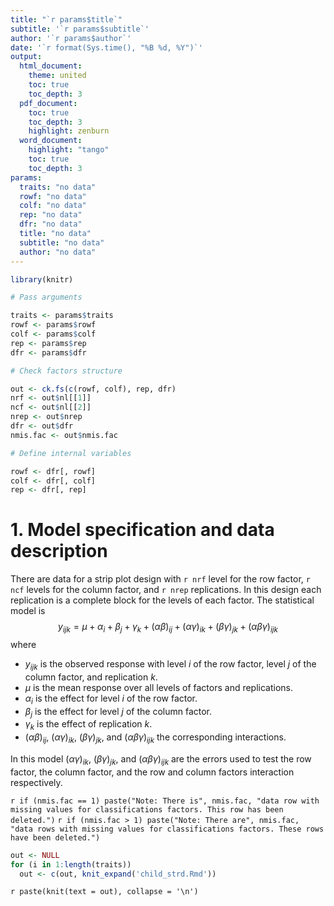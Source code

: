 ```yaml
---
title: "`r params$title`"
subtitle: '`r params$subtitle`'
author: '`r params$author`'
date: '`r format(Sys.time(), "%B %d, %Y")`'
output: 
  html_document:
    theme: united
    toc: true
    toc_depth: 3
  pdf_document:
    toc: true
    toc_depth: 3
    highlight: zenburn
  word_document:
    highlight: "tango"
    toc: true
    toc_depth: 3
params: 
  traits: "no data"
  rowf: "no data"
  colf: "no data"
  rep: "no data"
  dfr: "no data"
  title: "no data"
  subtitle: "no data"
  author: "no data"
---
```


```r
library(knitr)

# Pass arguments

traits <- params$traits
rowf <- params$rowf
colf <- params$colf
rep <- params$rep
dfr <- params$dfr

# Check factors structure

out <- ck.fs(c(rowf, colf), rep, dfr)
nrf <- out$nl[[1]]
ncf <- out$nl[[2]]
nrep <- out$nrep
dfr <- out$dfr
nmis.fac <- out$nmis.fac

# Define internal variables

rowf <- dfr[, rowf]
colf <- dfr[, colf]
rep <- dfr[, rep]
```

# 1. Model specification and data description

There are data for a strip plot design with `r nrf` level for the row factor, `r ncf` levels for the column factor, and `r nrep` replications. In this design each replication is a complete block for the levels of each factor. The statistical model is
$$
y_{ijk} = \mu + \alpha_i + \beta_j + \gamma_k + (\alpha\beta)_{ij} + (\alpha\gamma)_{ik} + (\beta\gamma)_{jk} + (\alpha\beta\gamma)_{ijk}
$$
where

* $y_{ijk}$ is the observed response with level $i$ of the row factor, level $j$ of the column factor, and replication $k$.
* $\mu$ is the mean response over all levels of factors and replications.
* $\alpha_i$ is the effect for level $i$ of the row factor.
* $\beta_j$ is the effect for level $j$ of the column factor.
* $\gamma_k$ is the effect of replication $k$.
* $(\alpha\beta)_{ij}$, $(\alpha\gamma)_{ik}$, $(\beta\gamma)_{jk}$, and $(\alpha\beta\gamma)_{ijk}$ the corresponding interactions.

In this model $(\alpha\gamma)_{ik}$, $(\beta\gamma)_{jk}$, and $(\alpha\beta\gamma)_{ijk}$ are the errors used to test the row factor, the column factor, and the row and column factors interaction respectively.

`r if (nmis.fac == 1) paste("Note: There is", nmis.fac, "data row with missing values for classifications factors. This row has been deleted.")`
`r if (nmis.fac > 1) paste("Note: There are", nmis.fac, "data rows with missing values for classifications factors. These rows have been deleted.")`

```r
out <- NULL
for (i in 1:length(traits))
  out <- c(out, knit_expand('child_strd.Rmd'))
```

`r paste(knit(text = out), collapse = '\n')`
